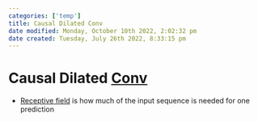 ```yaml
---
categories: ['temp']
title: Causal Dilated Conv
date modified: Monday, October 10th 2022, 2:02:32 pm
date created: Tuesday, July 26th 2022, 8:33:15 pm
---
```


# Causal Dilated [Conv](Conv.qmd)
- [Receptive field](Receptive%20field.qmd) is how much of the input sequence is needed for one prediction




